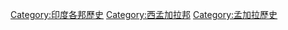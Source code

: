 {{Commons_category}}

[[Category:印度各邦歷史|Category:印度各邦歷史]]
[[Category:西孟加拉邦|Category:西孟加拉邦]]
[[Category:孟加拉歷史|Category:孟加拉歷史]]